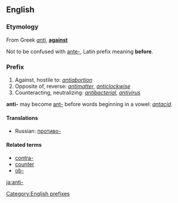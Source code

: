 ==English==

===Etymology===
From Greek ''[[anti]]'', '''[[against]]''' 

Not to be confused with [[ante-]], Latin prefix meaning '''before'''.

===Prefix===

# Against, hostile to: ''[[antiabortion]]''
# Opposite of, reverse: ''[[antimatter]]'', ''[[anticlockwise]]''
# Counteracting, neutralizing: ''[[antibacterial]]'', ''[[antivirus]]''

'''anti-''' may become [[ant-]] before words beginning in a vowel: ''[[antacid]]''.

====Translations====
*Russian: [[противо-]]

====Related terms====
*[[contra-]]
*[[counter]]
*[[ob-]]

[[Category:English prefixes]]

[[ja:anti-]]
